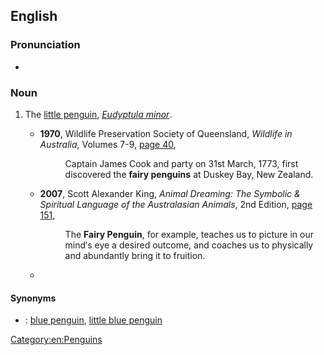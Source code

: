 ==English==
===Pronunciation===
* {{audio|EN-AU ck1 fairy penguin.ogg|Audio (AU)|lang=en}}

===Noun===
{{en-noun}}

# {{lb|en|Australia}} The [[little penguin]], ''[[Eudyptula minor]]''.
#* '''1970''', Wildlife Preservation Society of Queensland, ''Wildlife in Australia'', Volumes 7-9, [http://books.google.com.au/books?id=KgBVAAAAMAAJ&q=%22fairy+penguin%22|%22fairy+penguins%22+-intitle:%22%22+-inauthor:%22%22&dq=%22fairy+penguin%22|%22fairy+penguins%22+-intitle:%22%22+-inauthor:%22%22&hl=en&sa=X&ei=w2ZNT9rPKO6ZiQffwrRt&redir_esc=y page 40],
#*: Captain James Cook and party on 31st March, 1773, first discovered the '''fairy penguins''' at Duskey Bay, New Zealand.
#* '''2007''', Scott Alexander King, ''Animal Dreaming: The Symbolic & Spiritual Language of the Australasian Animals'', 2nd Edition, [http://books.google.com.au/books?id=4JBjb0I7QLcC&pg=PA151&dq=%22fairy+penguin%22|%22fairy+penguins%22+-intitle:%22%22+-inauthor:%22%22&hl=en&sa=X&ei=fGRNT6muFsShiAeHsOFq&redir_esc=y#v=onepage&q=%22fairy%20penguin%22|%22fairy%20penguins%22%20-intitle%3A%22%22%20-inauthor%3A%22%22&f=false page 151],
#*: The '''Fairy Penguin''', for example, teaches us to picture in our mind′s eye a desired outcome, and coaches us to physically and abundantly bring it to fruition.
#* {{quote-text|year=2011|author=Ute Wegmann|title=Wild Whiskers and Tender Tales: Close Encounters with Australian Wildlife Rescue and Conservation|page=60|url=http://books.google.com.au/books?id=NOOgtxbBXtsC&pg=PA60&dq=%22fairy+penguin%22%7C%22fairy+penguins%22+-intitle:%22%22+-inauthor:%22%22&hl=en&sa=X&ei=oGJNT7m9MofBiQfu6clW&redir_esc=y#v=onepage&q=%22fairy%20penguin%22%7C%22fairy%20penguins%22%20-intitle%3A%22%22%20-inauthor%3A%22%22&f=false|passage=‘Bluey’ is a '''fairy penguin''' (more widely known as ‘little penguins’). Bluey is one of the 70000 who make their home on Phillip Island, near Melbourne.}}

====Synonyms====
* {{qualifier|New Zealand}}: [[blue penguin]], [[little blue penguin]]

[[Category:en:Penguins]]
